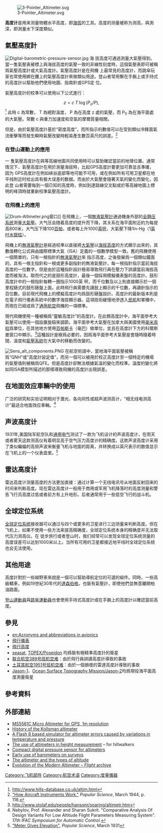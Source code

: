 {{Refimprove|date=2009年1月}}
[[Image:3-Pointer_Altimeter.svg|right]]

'''高度计'''是用来测量物體水平高度，即[[海拔|海拔]]的工具。高度的测量被称为测高，與測深，即測量水下深度類似。

==氣壓高度計==
[[Image:Digital-barometric-pressure-sensor.jpg|thumb]]
海 拔高度可通過測量大氣壓得到。當一隻氣壓表被標上與海拔高度的氣壓一致的非線性刻度時，這個氣壓表即可被稱爲氣壓高度計或大氣高度計。氣壓高度計是在飛機 上最常見的高度計，而跳傘玩家也常使用綁在腰上的氣壓高度計來做類似用途。登山者常用繫在手腕上或手持式的高度計以幫助他們使用地圖、指南針或GPS定 位。

氣壓高度計的校準可以使用以下公式進行：
:<math>z=c\;T\;\log(P_o/P),</math><ref>http://www.hills-database.co.uk/altim.html</ref>
此時 c 為常數， T 為絕對溫度， P 為在高度 z 處的氣壓，而 P<sub>0</sub> 為在海平面處的大氣壓。常數 c 與重力加速度和空氣的摩爾質量相關。

但是，由於氣壓高度計基於“密度高度”，而所指示的數值可以在受到類似冷鋒面氣流衝擊等而發生瞬時氣壓改變時輕易產生數百英尺的誤差。<ref>[http://books.google.com/books?id=0SkDAAAAMBAJ&pg=PA118&dq=Popular+Science+The+lads+who+fly+Britain%27s+1944&hl=en&sa=X&ei=UHyfT6aEIYOs9ATwh8C1AQ&ved=0CDkQ6AEwAA#v=onepage&q&f=true "How Aircraft Instruments Work."] ''Popular Science'', March 1944, p. 118.</ref>

=== 在登山運動上的應用 ===
一 隻氣壓高度計在與等高線地圖共同使用時可以幫助確認當前的地理位置。通常情況下，氣壓高度計在用於測量海拔時，比起GPS高度計要更加可靠並且準確，因为 GPS高度計在例如峽谷底部等地可能不可用，或在例如所有可用卫星都在地平线附近时给出具有极大误差的数据。而由於大氣壓會隨著天氣的變化而變化，因此登 山者需要每到一個已知的高度時，例如到達路線交叉點或於等高線地圖上標明的峰頂時就重新校準氣壓高度計。

=== 在飛機上的應用 ===
[[File:Drum-Altimeter.png|right]]窗口]]
在飛機上，一個[[氣壓表#盒式氣壓表|無液氣壓計]]通過機身外部的[[全静压系统|全静压系统]]測量[[大氣壓|大氣壓]]。大气压会随着高度的提升而下降，其关系在海平面附近約为每提高800米，大气压下降100[[百帕|百帕]]，或者每上升1000[[英呎|英呎]]，大氣壓下降1in-Hg（1[[英吋水银柱|英吋水银柱]]）。

飛機上的[[氣壓表#盒式氣壓表|無液氣壓計]]是經過校準以直接將[[大氣壓|大氣壓]]以[[海拔高度|海拔高度]]的方式顯示出來的，其數值轉化公式與由國際標準大氣（ISA）定義的一個數學模型一致。舊的飛機使用一個簡單的，只有一根指針的[[:wiktionary:aneroid_barometer|無液氣壓計]]來 指示高度，之後發展爲一個類似鐘面的，具有一根主指針和一根或更多副指針的無液氣壓計，每一根指針指示當前海拔高度的一位數字。但是由於這種指針設計極易導致飛行員在壓力下誤讀當前海拔高度而被淘汰。取而代之的是鼓形高度計，最後一個採用模擬儀表盤的高度計。鼓形高度計中的一根指針每轉一圈指示1000英 呎，而千位數及以上則直接顯示於一個里程錶式的鼓形錶盤上面。此時飛行員需要先讀鼓上顯示的千位數，再讀針指示的百位數。目前現代飛機上的模擬高度計均爲鼓形錶盤設計。高度計的最新版本則是在電子飛行儀表系統中的數字海拔顯示器。這項技術緩慢地滲透入[[民航|民航]]和軍機中，而現在已經成爲了[[通用航空|通用航空]]飛機的一項標準。

現代飛機使用一種被稱爲“靈敏高度計”的高度計。在此類高度計中，海平面參考大氣壓可以使用一個設置旋鈕來調節。海平面參考大氣壓在加拿大與美國使用[[毫米汞柱|毫米汞柱]]爲單位，在其他地方使用[[百帕斯卡|百帕斯卡]]（毫[[巴|巴]]）做單位，並且在高度計下方的科爾斯曼窗口中顯示。<ref>http://www.stolaf.edu/people/hansonr/soaring/altimetr.htm</ref>這種設計是極爲必要的，因爲海平面參考大氣壓是會隨時隨着時間、溫度和[[氣壓系統|氣壓系統]]在大氣中的移動而改變的。

[[Image:Sens_alt_components.PNG|thumb]]
在航空術語中，當地海平面氣壓被稱爲“QNH”或“高度計設定值”，而另一個可以被用於校正高度計至一個特定的機場的氣壓值則被稱爲QFE。但是高度計卻無法根據氣溫的變化而校準。溫度的變化將如同ISA模型所描述的那樣導致飛機的高度計出現誤差。

== 在地面效应車輛中的使用 ==

广泛的研究和实验证明相对于激光、各向同性或超声波测高计，“相无线电测高计”最适合地面效应車輛。<ref>
Nebylov, Prof. Alexander and Sharan Sukrit.
"Comparative Analysis Of Design Variants For Low Altitude Flight Parameters Measuring System".
''17th IFAC Symposium for Automatic Control.''
</ref>

== 声波高度计 ==
1931年,美国陆军航空队和[[通用电气|通用电气]]测试了一款为飞机设计的声波高度计，在雨天或者雾天这款测高仪有着明显高于空气压力高度计的精确度。这款声波高度计采用了类似蝙蝠的高频声波来衡量飞机与地面的距离，并转换成以英尺表示的数值显示在飞机上的一个仪表盘里。<ref>[http://books.google.com/books?id=9ycDAAAAMBAJ&pg=PA35&dq=Popular+Science+motor+gun+boat&hl=en&ei=HTLuTPyyFsOOnwe36dH2Cg&sa=X&oi=book_result&ct=result&resnum=7&ved=0CEUQ6AEwBg#v=onepage&q=Popular%20Science%20motor%20gun%20boat&f=true "Meter Gives Elevation"], ''Popular Science'', March 1931</ref>

==雷达高度计==

雷达高度计测量高度的方法更加直接：通过计算一个无线电讯号从地面反射回来的时间来判断高度。现在雷达高度计一般用于商用或军用飞机降落时的高度测量和警告飞行员高度过低或者前方有上升地形。后者通常用于一些低空飞行的战斗机。

==全球定位系统==
[[全球定位系统|全球定位系统]]接收器可以通过与四个或更多的卫星进行三边测量来判断高度。但在飞机上，如果不使用一些方法来提高精确度，全球定位系统本身的精确度并无法取代压力测高仪。在 徒步旅行或者登山时，我们经常可以发现全球定位系统测量的高度误差可以达到1000米以上。当所有可用的卫星都接近地平线时全球定位系统也会无法使用。

== 其他用途 ==
高度計對於一些越野車來說是一個可以幫助導航定位的可選的組件。同時，一些高級轎車，例如19世紀30年代的[[達森伯格|達森伯格]]，也裝有氣壓計，即使他們並無意離開柏油路面。

[[登山運動|登山運動員]]與[[跳傘|跳傘運動員]]也會使用手持式高度計或在手腕上的高度計以確認當前高度。

<span id="BarometerVsAbsolute"></span>

== 參見 ==
* [[en:Acronyms_and_abbreviations_in_avionics|en:Acronyms and abbreviations in avionics]]
* [[飛行儀表|飛行儀表]]
* [[飛行高度|飛行高度]]
* [[seasat|seasat]], [[TOPEX/Poseidon|TOPEX/Poseidon]] 均爲裝有極精準高度計的衛星
* [[联合航空389号班机空难|联合航空389号班机空难]]：由於飛行員誤讀高度計導致的事故
* [[土耳其航空1951号班机空难|土耳其航空1951号班机空难]]：由於一個損壞的雷達高度計導致的事故
* [[Jason-1|Jason-1]]、[[Ocean_Surface_Topography_Mission/Jason-2|Ocean Surface Topography Mission/Jason-2]]均爲現役海平面高度測量衛星

== 參考資料 ==
<references/>

== 外部連結 ==

* [http://www.intersema.ch/products/guide/calibrated/ms5561c/ MS5561C Micro Altimeter for GPS, 1m resolution] {{Wayback|url=http://www.intersema.ch/products/guide/calibrated/ms5561c/ |date=20101231044512 }}
* [https://web.archive.org/web/20150217141912/http://www.kollsman.com/company/index.asp History of the Kollsman altimeter]
* [http://www.luizmonteiro.com/Learning_Alt_Errors_Sim.aspx A Flash 8 based simulator for altimeter errors caused by variations in temperature and pressure]
* [http://www.hills-database.co.uk/altim.html The use of altimeters in height measurement] – for hillwalkers
* [https://web.archive.org/web/20120616230847/http://www.bosch-sensortec.com/content/language1/downloads/BST-BMP085-DS000-05.pdf Compact digital pressure sensor for altimeters]
* [http://www.longcamp.com/baro.html Early use of barometers on surveys]
* [http://www.dutchops.com/Portfolio_Marcel/Articles/Instruments/Air_Data_Instruments/Altimeter.htm The altimeter and the types of altitude]
* [http://www.flightglobal.com/pdfarchive/view/1968/1968-1%20-%200235.html Evolution of the Modern Altimeter – ''Flight'' archive]

{{flight instruments}}
{{飞机结构}}
{{航空器部件}}
{{aviation lists}}

[[Category:飞机部件|Category:飞机部件]]
[[Category:航空术语|Category:航空术语]]
[[Category:度量儀器|Category:度量儀器]]